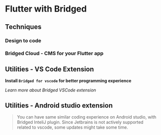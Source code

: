 # Flutter with Bridged

## Techniques

### Design to code

### Bridged Cloud - CMS for your Flutter app

## Utilities - VS Code Extension

**Install `Bridged for vscode` for better programming experience**

_Learn more about Bridged VSCode extension_

## Utilities - Android studio extension

> You can have same similar coding experience on Android studio, with Bridged InteliJ plugin. Since Jetbrains is not actively supported related to vscode, some updates might take some time.
